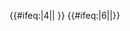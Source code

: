 {{#ifeq:{{{exclude}}}|4||{{NYCS time 2|4|icon=nightsonly|text=late nights|time={{{time|}}}}} {{NYCS br|time={{{time|}}}}}}} {{#ifeq:{{{exclude}}}|6||{{NYCS time 2|6|icon=alltimes|text=all times|time={{{time|}}}}}}}